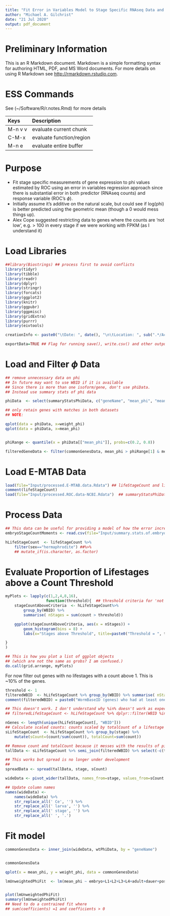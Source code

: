 ```yaml
---
title: "Fit Error in Variables Model to Stage Specific RNAseq Data and ROC Phi"
author: "Michael A. Gilchrist"
date: "21 Jul 2020"
output: pdf_document
---
```


# Preliminary Information
This is an R Markdown document. Markdown is a simple formatting syntax for authoring HTML, PDF, and MS Word documents. For more details on using R Markdown see <http://rmarkdown.rstudio.com>.


# ESS Commands
See (~/Software/R/r.notes.Rmd)  for more details

| Keys    | Description              |
|:--------|:-------------------------|
| M-n v v | evaluate current chunk   |
| C-M-x   | evaluate function/region |
| M-n e   | evaluate entire buffer   |


# Purpose
- Fit stage specific measurements of gene expression to phi values estimated by ROC using an error in variables regression approach since there is substantial error in both predictor (RNAseq counts) and response variable (ROC's $\phi$).
- Initially assume it's additive on the natural scale, but could see if log(phi) is better predicted using the geometric mean (though a 0 would mess things up).
- Alex Cope suggested restricting data to genes where the counts are 'not low', e.g. > 100 in every stage if we were working with FPKM (as I understand it)



# Load Libraries
```r
##library(Biostrings) ## process first to avoid conflicts
library(tidyr)
library(tibble)
library(readr)
library(dplyr)
library(stringr)
library(forcats)
library(ggplot2)
library(knitr)
library(ggpubr)
library(ggpmisc)
library(gridExtra)
library(purrr)
library(eivtools)

creationInfo <- paste0("\tDate: ", date(), "\n\tLocation: ", sub(".*/AcrossTissue", "AcrossTissue", getwd()))

exportData=TRUE ## Flag for running save(), write.csv() and other output commands
```



# Load and Filter $\phi$ Data

```r
## remove unnecessary data on phi
## In future may want to use WBID if it is available
## Since there is more than one isoform/gene, don't use phiData.
## Instead use summary stats of phi data

phiData  <- select(summaryStatsPhiData, c("geneName", "mean_phi", "mean_var"))

## only retain genes with matches in both datasets
## NOTE:

qplot(data = phiData, x=weight_phi)
qplot(data = phiData, x=mean_phi)


phiRange <- quantile(x = phiData[["mean_phi"]], probs=c(0.2, 0.8))

filteredGeneData <- filter(commonGenesData, mean_phi > phiRange[1] & mean_phi < phiRange[2])

```

# Load E-MTAB Data
```r
load(file="Input/processed.E-MTAB.data.Rdata") ## lifeStageCount and lifeStage
comment(lifeStageCount)
load(file="Input/processed.ROC.data-NCBI.Rdata")  ## summaryStatsPhiData, seqData, phiData
```

# Process Data
```r
## This data can be useful for providing a model of how the error increases with counts
embryoStageCountMoments <- read.csv(file="Input/summary.stats.of.embryo.stage.data.csv")

hLifeStageCount  <- lifeStageCount %>%
    filter(sex=="hermaphrodite") ##%>%
    ## mutate_if(is.character, as.factor)

```


# Evaluate Proportion of Lifestages above a Count Threshold

```r
myPlots <- lapply(c(1,2,4,8,16),
                  function(threshold){  ## threshold criteria for 'not low' counts
    stageCountAboveCriteria  <- hLifeStageCount%>%
        group_by(WBID) %>%
        summarise( nStages = sum(count > threshold))

    ggplot(stageCountAboveCriteria, aes(x = nStages)) +
        geom_histogram(bins = 8) +
        labs(x="Stages above Threshold", title=paste0("Threshold = ", threshold))

}
)

## This is how you plot a list of ggplot objects
## (which are not the same as grobs? I am confused.)
do.call(grid.arrange, myPlots)


```


For now filter out genes with no lifestages with a count above 1.
This is ~10% of the genes.


```r
threshold <- 1
filteredWBID  <- hLifeStageCount %>% group_by(WBID) %>% summarise( nStages = sum(count > threshold)) %>% filter(nStages > 0) %>% select(WBID) 
comment(filteredWBID) = paste0("WormBaseID (genes) who had at least one stage where their count was > ", threshold)

## This doesn't work. I don't understand why %in% doesn't work as expected
## filteredLifeStageCount <- hLifeStageCount %>% dplyr::filter(WBID %in% c(filteredWBID))

nGenes <- length(unique(hLifeStageCount[, "WBID"]))
## Calculate scaled counts: counts scaled by totalCount of a lifestage
sLifeStageCount  <- hLifeStageCount %>% group_by(stage) %>%
    mutate(sCount=(count/sum(count)), totalCount=sum(count))

## Remove count and totalCount because it messes with the results of pivot_wider()
tallData <- sLifeStageCount %>% semi_join(filteredWBID) %>% select(-c(tissue, sex, count, totalCount))

## This works but spread is no longer under development
##
spreadData <- spread(tallData, stage, sCount)

wideData <- pivot_wider(tallData, names_from=stage, values_from=sCount )

## Update column names
names(wideData) <-
    names(wideData) %>%
    str_replace_all(' Ce', '') %>%
    str_replace_all(' larva', '') %>%
    str_replace_all(' stage', '') %>%
    str_replace_all(' ', '.')


```

# Fit model
```r
commonGenesData <- inner_join(wideData, wtPhiData, by = "geneName")


commonGenesData

qplot(x = mean_phi, y = weight_phi, data = commonGenesData)

lmUnweightedPhiFit  <- lm(mean_phi ~ embryo+L1+L2+L3+L4+adult+dauer+post.dauer-1, filteredGeneData)


plot(lmUnweightedPhiFit)
summary(lmUnweightedPhiFit)
## Need to do a contrained fit where
## sum(coefficients) =1 and coefficients > 0



```
